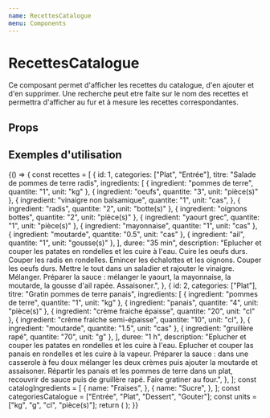 ```yaml
---
name: RecettesCatalogue
menu: Components
---
```


# RecettesCatalogue


Ce composant permet d'afficher les recettes du catalogue, d'en ajouter
et d'en supprimer. Une recherche peut etre faite sur le nom des recettes et
permettra d'afficher au fur et à mesure les recettes correspondantes.

## Props

<Props of={RecettesCatalogue} />

## Exemples d'utilisation

<Playground>
  {() => {
    const recettes = [
      {
        id: 1,
        categories: ["Plat", "Entrée"],
        titre: "Salade de pommes de terre radis",
        ingredients: [
          { ingredient: "pommes de terre", quantite: "1", unit: "kg" },
          { ingredient: "oeufs", quantite: "3", unit: "pièce(s)" },
          {
            ingredient: "vinaigre non balsamique",
            quantite: "1",
            unit: "cas",
          },
          { ingredient: "radis", quantite: "2", unit: "botte(s)" },
          { ingredient: "oignons bottes", quantite: "2", unit: "pièce(s)" },
          { ingredient: "yaourt grec", quantite: "1", unit: "pièce(s)" },
          { ingredient: "mayonnaise", quantite: "1", unit: "cas" },
          { ingredient: "moutarde", quantite: "0.5", unit: "cas" },
          { ingredient: "ail", quantite: "1", unit: "gousse(s)" },
        ],
        duree: "35 min",
        description:
          "Eplucher et couper les patates en rondelles et les cuire à l'eau. Cuire les oeufs durs. Couper les radis en rondelles. Emincer les échalottes et les oignons. Couper les oeufs durs. Mettre le tout dans un saladier et rajouter le vinaigre. Mélanger. Préparer la sauce :  mélanger le yaourt, la mayonnaise, la moutarde, la gousse d'ail rapée. Assaisoner.",
      },
      {
        id: 2,
        categories: ["Plat"],
        titre: "Gratin pommes de terre panais",
        ingredients: [
          { ingredient: "pommes de terre", quantite: "1", unit: "kg" },
          { ingredient: "panais", quantite: "4", unit: "pièce(s)" },
          { ingredient: "crème fraiche épaisse", quantite: "20", unit: "cl" },
          {
            ingredient: "crème fraiche semi-épaisse",
            quantite: "10",
            unit: "cl",
          },
          { ingredient: "moutarde", quantite: "1.5", unit: "cas" },
          { ingredient: "gruillère rapé", quantite: "70", unit: "g" },
        ],
        duree: "1 h",
        description:
          "Eplucher et couper les patates en rondelles et les cuire à l'eau. Eplucher et couper las panais en rondelles et les cuire à la vapeur. Préparer la sauce : dans une casserole à feu doux mélanger les deux crèmes puis ajouter la moutarde et assaisoner. Répartir les panais et les pommes de terre dans un plat, recouvrir de sauce puis de gruillère rapé. Faire gratiner au four.",
      },
    ];
    const catalogIngredients = [
      {
        name: "Fraises",
      },
      {
        name: "Sucre",
      },
    ];
    const categoriesCatalogue = ["Entrée", "Plat", "Dessert", "Gouter"];
    const units = ["kg", "g", "cl", "pièce(s)"];
    return (
      <RecettesCatalogue
        totalRecettes={recettes}
        possibleIngredients={catalogIngredients}
        totalCategories={categoriesCatalogue}
        totalUnits={units}
      />
    );
  }}
</Playground>
